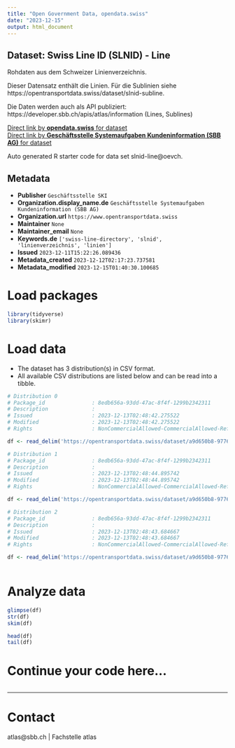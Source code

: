```yaml
---
title: "Open Government Data, opendata.swiss"
date: "2023-12-15"
output: html_document
---
```


## Dataset: Swiss Line ID (SLNID) - Line

Rohdaten aus dem Schweizer Linienverzeichnis. 

Dieser Datensatz enthält die Linien. Für die Sublinien siehe https://opentransportdata.swiss/dataset/slnid-subline. 

Die Daten werden auch als API publiziert: https://developer.sbb.ch/apis/atlas/information (Lines, Sublines)

[Direct link by **opendata.swiss** for dataset](https://opendata.swiss/de/dataset/swiss-line-directory-slnid-line)<br>
[Direct link by **Geschäftsstelle Systemaufgaben Kundeninformation (SBB AG)** for dataset](https://opentransportdata.swiss/dataset/slnid-line)

Auto generated R starter code for data set slnid-line@oevch.

## Metadata

- **Publisher** `Geschäftsstelle SKI`
- **Organization.display_name.de** `Geschäftsstelle Systemaufgaben Kundeninformation (SBB AG)`
- **Organization.url** `https://www.opentransportdata.swiss`
- **Maintainer** `None`
- **Maintainer_email** `None`
- **Keywords.de** `['swiss-line-directory', 'slnid', 'linienverzeichnis', 'linien']`
- **Issued** `2023-12-11T15:22:26.089436`
- **Metadata_created** `2023-12-12T02:17:23.737581`
- **Metadata_modified** `2023-12-15T01:40:30.100685`


# Load packages

```r

library(tidyverse)
library(skimr)

```

# Load data

-   The dataset has 3 distribution(s) in CSV format.
-   All available CSV distributions are listed below and can be read into a tibble.

```r

# Distribution 0
# Package_id               : 8edb656a-93dd-47ac-8f4f-1299b2342311
# Description              : 
# Issued                   : 2023-12-13T02:48:42.275522
# Modified                 : 2023-12-13T02:48:42.275522
# Rights                   : NonCommercialAllowed-CommercialAllowed-ReferenceRequired

df <- read_delim('https://opentransportdata.swiss/dataset/a9d650b8-9776-4194-8f59-4e8b1c6d71d4/resource/93af2af8-24e9-4f6a-89eb-2babf5ffb8e7/download/actual_date_line_versions_2023-12-13.csv')

# Distribution 1
# Package_id               : 8edb656a-93dd-47ac-8f4f-1299b2342311
# Description              : 
# Issued                   : 2023-12-13T02:48:44.895742
# Modified                 : 2023-12-13T02:48:44.895742
# Rights                   : NonCommercialAllowed-CommercialAllowed-ReferenceRequired

df <- read_delim('https://opentransportdata.swiss/dataset/a9d650b8-9776-4194-8f59-4e8b1c6d71d4/resource/4e30f816-6ae0-445c-a893-e28586b95497/download/future_timetable_line_versions_2023-12-13.csv')

# Distribution 2
# Package_id               : 8edb656a-93dd-47ac-8f4f-1299b2342311
# Description              : 
# Issued                   : 2023-12-13T02:48:43.684667
# Modified                 : 2023-12-13T02:48:43.684667
# Rights                   : NonCommercialAllowed-CommercialAllowed-ReferenceRequired

df <- read_delim('https://opentransportdata.swiss/dataset/a9d650b8-9776-4194-8f59-4e8b1c6d71d4/resource/ddcd6d47-74f7-4720-9d10-7ed3d8383d1a/download/full_line_versions_2023-12-13.csv')



```

# Analyze data

```r

glimpse(df)
str(df)
skim(df)

head(df)
tail(df)

```

# Continue your code here...

```r

```

------------------------------------------------------------------------

# Contact

atlas@sbb.ch | Fachstelle atlas
